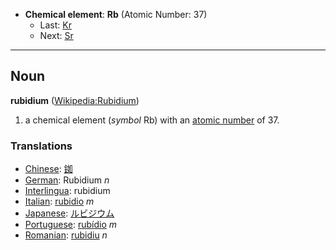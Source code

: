 *'''Chemical element''': '''Rb''' (Atomic Number: 37)
**Last: [[Krypton|Kr]]
**Next: [[Strontium|Sr]]
----
== Noun ==
'''rubidium''' ([[en:Rubidium|Wikipedia:Rubidium]])

# a chemical element (''symbol'' Rb) with an [[atomic number]] of 37.

===Translations===
*[[Chinese]]: [[銣]]
*[[German]]: Rubidium ''n''
*[[Interlingua]]: rubidium
*[[Italian]]: [[rubidio]] ''m''
*[[Japanese]]: [[ルビジウム]]
*[[Portuguese]]: [[rubídio]] ''m''
*[[Romanian]]: [[rubidiu]] ''n''